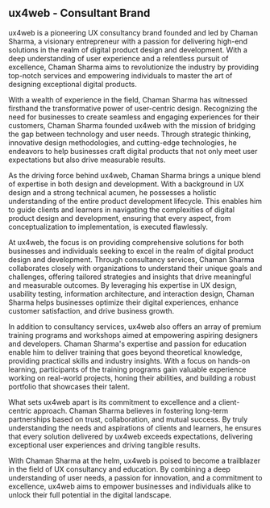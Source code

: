 ## ux4web - Consultant Brand

ux4web is a pioneering UX consultancy brand founded and led by Chaman Sharma, a visionary entrepreneur with a passion for delivering high-end solutions in the realm of digital product design and development. With a deep understanding of user experience and a relentless pursuit of excellence, Chaman Sharma aims to revolutionize the industry by providing top-notch services and empowering individuals to master the art of designing exceptional digital products.

With a wealth of experience in the field, Chaman Sharma has witnessed firsthand the transformative power of user-centric design. Recognizing the need for businesses to create seamless and engaging experiences for their customers, Chaman Sharma founded ux4web with the mission of bridging the gap between technology and user needs. Through strategic thinking, innovative design methodologies, and cutting-edge technologies, he endeavors to help businesses craft digital products that not only meet user expectations but also drive measurable results.

As the driving force behind ux4web, Chaman Sharma brings a unique blend of expertise in both design and development. With a background in UX design and a strong technical acumen, he possesses a holistic understanding of the entire product development lifecycle. This enables him to guide clients and learners in navigating the complexities of digital product design and development, ensuring that every aspect, from conceptualization to implementation, is executed flawlessly.

At ux4web, the focus is on providing comprehensive solutions for both businesses and individuals seeking to excel in the realm of digital product design and development. Through consultancy services, Chaman Sharma collaborates closely with organizations to understand their unique goals and challenges, offering tailored strategies and insights that drive meaningful and measurable outcomes. By leveraging his expertise in UX design, usability testing, information architecture, and interaction design, Chaman Sharma helps businesses optimize their digital experiences, enhance customer satisfaction, and drive business growth.

In addition to consultancy services, ux4web also offers an array of premium training programs and workshops aimed at empowering aspiring designers and developers. Chaman Sharma's expertise and passion for education enable him to deliver training that goes beyond theoretical knowledge, providing practical skills and industry insights. With a focus on hands-on learning, participants of the training programs gain valuable experience working on real-world projects, honing their abilities, and building a robust portfolio that showcases their talent.

What sets ux4web apart is its commitment to excellence and a client-centric approach. Chaman Sharma believes in fostering long-term partnerships based on trust, collaboration, and mutual success. By truly understanding the needs and aspirations of clients and learners, he ensures that every solution delivered by ux4web exceeds expectations, delivering exceptional user experiences and driving tangible results.

With Chaman Sharma at the helm, ux4web is poised to become a trailblazer in the field of UX consultancy and education. By combining a deep understanding of user needs, a passion for innovation, and a commitment to excellence, ux4web aims to empower businesses and individuals alike to unlock their full potential in the digital landscape.